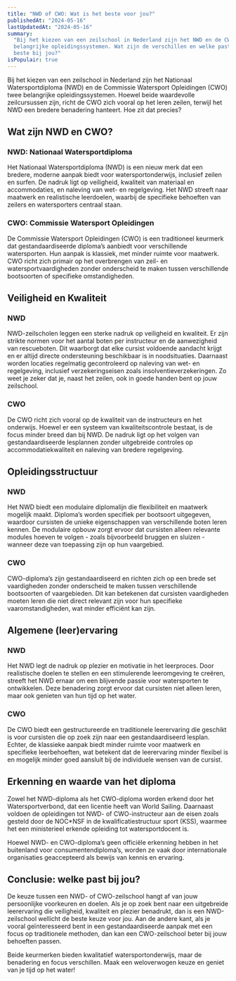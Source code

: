 ```yaml
---
title: "NWD of CWO: Wat is het beste voor jou?"
publishedAt: "2024-05-16"
lastUpdatedAt: "2024-05-16"
summary:
  "Bij het kiezen van een zeilschool in Nederland zijn het NWD en de CWO twee
  belangrijke opleidingssystemen. Wat zijn de verschillen en welke past het
  beste bij jou?"
isPopulair: true
---
```


Bij het kiezen van een zeilschool in Nederland zijn het Nationaal
Watersportdiploma (NWD) en de Commissie Watersport Opleidingen (CWO) twee
belangrijke opleidingssystemen. Hoewel beide waardevolle zeilcursussen zijn,
richt de CWO zich vooral op het leren zeilen, terwijl het NWD een bredere
benadering hanteert. Hoe zit dat precies?

## Wat zijn NWD en CWO?

### NWD: Nationaal Watersportdiploma

Het Nationaal Watersportdiploma (NWD) is een nieuw merk dat een bredere, moderne
aanpak biedt voor watersportonderwijs, inclusief zeilen en surfen. De nadruk
ligt op veiligheid, kwaliteit van materiaal en accommodaties, en naleving van
wet- en regelgeving. Het NWD streeft naar maatwerk en realistische leerdoelen,
waarbij de specifieke behoeften van zeilers en watersporters centraal staan.

### CWO: Commissie Watersport Opleidingen

De Commissie Watersport Opleidingen (CWO) is een traditioneel keurmerk dat
gestandaardiseerde diploma’s aanbiedt voor verschillende watersporten. Hun
aanpak is klassiek, met minder ruimte voor maatwerk. CWO richt zich primair op
het overbrengen van zeil- en watersportvaardigheden zonder onderscheid te maken
tussen verschillende bootsoorten of specifieke omstandigheden.

## Veiligheid en Kwaliteit

### NWD

NWD-zeilscholen leggen een sterke nadruk op veiligheid en kwaliteit. Er zijn
strikte normen voor het aantal boten per instructeur en de aanwezigheid van
rescueboten. Dit waarborgt dat elke cursist voldoende aandacht krijgt en er
altijd directe ondersteuning beschikbaar is in noodsituaties. Daarnaast worden
locaties regelmatig gecontroleerd op naleving van wet- en regelgeving, inclusief
verzekeringseisen zoals insolventieverzekeringen. Zo weet je zeker dat je, naast
het zeilen, ook in goede handen bent op jouw zeilschool.

### CWO

De CWO richt zich vooral op de kwaliteit van de instructeurs en het onderwijs.
Hoewel er een systeem van kwaliteitscontrole bestaat, is de focus minder breed
dan bij NWD. De nadruk ligt op het volgen van gestandaardiseerde lesplannen
zonder uitgebreide controles op accommodatiekwaliteit en naleving van bredere
regelgeving.

## Opleidingsstructuur

### NWD

Het NWD biedt een modulaire diplomalijn die flexibiliteit en maatwerk mogelijk
maakt. Diploma’s worden specifiek per bootsoort uitgegeven, waardoor cursisten
de unieke eigenschappen van verschillende boten leren kennen. De modulaire
opbouw zorgt ervoor dat cursisten alleen relevante modules hoeven te volgen -
zoals bijvoorbeeld bruggen en sluizen - wanneer deze van toepassing zijn op hun
vaargebied.

### CWO

CWO-diploma’s zijn gestandaardiseerd en richten zich op een brede set
vaardigheden zonder onderscheid te maken tussen verschillende bootsoorten of
vaargebieden. Dit kan betekenen dat cursisten vaardigheden moeten leren die niet
direct relevant zijn voor hun specifieke vaaromstandigheden, wat minder
efficiënt kan zijn.

## Algemene (leer)ervaring

### NWD

Het NWD legt de nadruk op plezier en motivatie in het leerproces. Door
realistische doelen te stellen en een stimulerende leeromgeving te creëren,
streeft het NWD ernaar om een blijvende passie voor watersporten te ontwikkelen.
Deze benadering zorgt ervoor dat cursisten niet alleen leren, maar ook genieten
van hun tijd op het water.

### CWO

De CWO biedt een gestructureerde en traditionele leerervaring die geschikt is
voor cursisten die op zoek zijn naar een gestandaardiseerd lesplan. Echter, de
klassieke aanpak biedt minder ruimte voor maatwerk en specifieke leerbehoeften,
wat betekent dat de leerervaring minder flexibel is en mogelijk minder goed
aansluit bij de individuele wensen van de cursist.

## Erkenning en waarde van het diploma

Zowel het NWD-diploma als het CWO-diploma worden erkend door het
Watersportverbond, dat een licentie heeft van World Sailing. Daarnaast voldoen
de opleidingen tot NWD- of CWO-instructeur aan de eisen zoals gesteld door de
NOC\*NSF in de kwalificatiestructuur sport (KSS), waarmee het een ministerieel
erkende opleiding tot watersportdocent is.

Hoewel NWD- en CWO-diploma’s geen officiële erkenning hebben in het buitenland
voor consumentendiploma’s, worden ze vaak door internationale organisaties
geaccepteerd als bewijs van kennis en ervaring.

## Conclusie: welke past bij jou?

De keuze tussen een NWD- of CWO-zeilschool hangt af van jouw persoonlijke
voorkeuren en doelen. Als je op zoek bent naar een uitgebreide leerervaring die
veiligheid, kwaliteit en plezier benadrukt, dan is een NWD-zeilschool wellicht
de beste keuze voor jou. Aan de andere kant, als je vooral geïnteresseerd bent
in een gestandaardiseerde aanpak met een focus op traditionele methoden, dan kan
een CWO-zeilschool beter bij jouw behoeften passen.

Beide keurmerken bieden kwalitatief watersportonderwijs, maar de benadering en
focus verschillen. Maak een weloverwogen keuze en geniet van je tijd op het
water!
